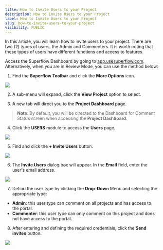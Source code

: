 ```yaml
---
title: How to Invite Users to your Project
description: How to Invite Users to your Project
label: How to Invite Users to your Project
slug: how-to-invite-users-to-your-project
visibility: PUBLIC
---
```


In this article, you will learn how to invite users to your project. There are two (2) types of users, the Admin and Commenters. It is worth noting that these types of users have different functions and access to features.

Access the Superflow Dashboard by going to [app.usesuperflow.com](app.usesuperflow.com). Alternatively, when you are in Review Mode, you can use the method below:

1. Find the **Superflow Toolbar** and click the **More Options** icon.

 
![](https://cdn.hashnode.com/res/hashnode/image/upload/v1733131835055/7wB0vNvxr.png?auto=format)
 

2. A sub-menu will expand, click the **View Project** option to select.

3. A new tab will direct you to the **Project Dashboard** page.

> **Note**: By default, you will be directed to the Dashboard for Comment Status screen when accessing the **Project Dashboard**.

4. Click the **USERS** module to access the **Users** page.

 
![](https://cdn.hashnode.com/res/hashnode/image/upload/v1733296122056/ukk9HcamW.png?auto=format)
 

5. Find and click the **+ Invite Users** button.

 
![](https://cdn.hashnode.com/res/hashnode/image/upload/v1733132479949/_6DFZ18Hr.png?auto=format)
 

6. The **Invite Users** dialog box will appear. In the **Email** field, enter the user's email address.

 
![](https://cdn.hashnode.com/res/hashnode/image/upload/v1733132496760/Acp-WC7xr.png?auto=format)
 

7. Defind the user type by clicking the **Drop-Down** Menu and selecting the appropriate type:

- **Admin**: this user type can comment on all projects and has access to the portal.
- **Commenter**: this user type can only comment on this project and does not have access to the portal.

8. After entering and defining the required credentials, click the **Send invites** button.

 
![](https://cdn.hashnode.com/res/hashnode/image/upload/v1733132525189/PEBflo0R1.png?auto=format)
 


